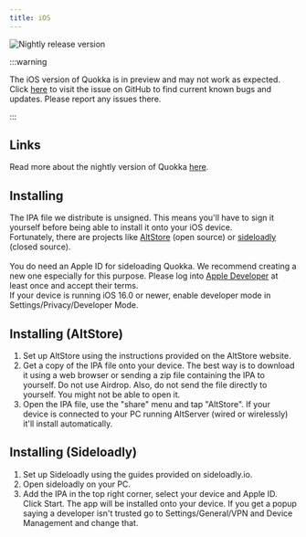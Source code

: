 ```yaml
---
title: iOS
---
```


![Nightly release version](https://img.shields.io/badge/dynamic/yaml?color=f7d28c&label=Nightly&query=%24.version&url=https%3A%2F%2Fraw.githubusercontent.com%2FLinwoodDev%2FQuokka%2Fnightly%2Fapp%2Fpubspec.yaml&style=for-the-badge)



:::warning

The iOS version of Quokka is in preview and may not work as expected.
Click [here](https://github.com/LinwoodDev/Quokka/issues/244) to visit the issue on GitHub to find current known bugs and updates. Please report any issues there.

:::

## Links

<Tabs>
<TabItem label="Nightly">
  <CardGrid>
    <DownloadButton href="https://github.com/LinwoodDev/Quokka/releases/download/nightly/linwood-quokka-ios.ipa" title="IPA"/>
  </CardGrid>
</TabItem>
</Tabs>

Read more about the nightly version of Quokka [here](/community/nightly).

## Installing

The IPA file we distribute is unsigned. This means you'll have to sign it yourself before being able to install it onto your iOS device. \
Fortunately, there are projects like [AltStore](https://altstore.io) (open source) or [sideloadly](https://sideloadly.io) (closed source). \
\
You do need an Apple ID for sideloading Quokka. We recommend creating a new one especially for this purpose. Please log into [Apple Developer](https://developer.apple.com) at least once and accept their terms.
\
If your device is running iOS 16.0 or newer, enable developer mode in Settings/Privacy/Developer Mode.

## Installing (AltStore)

1. Set up AltStore using the instructions provided on the AltStore website.
2. Get a copy of the IPA file onto your device. The best way is to download it using a web browser or sending a zip file containing the IPA to yourself. Do not use Airdrop. Also, do not send the file directly to yourself. You might not be able to open it.
3. Open the IPA file, use the "share" menu and tap "AltStore". If your device is connected to your PC running AltServer (wired or wirelessly) it'll install automatically.

## Installing (Sideloadly)

1. Set up Sideloadly using the guides provided on sideloadly.io.
2. Open sideloadly on your PC.
3. Add the IPA in the top right corner, select your device and Apple ID. Click Start. The app will be installed onto your device.
If you get a popup saying a developer isn't trusted go to Settings/General/VPN and Device Management and change that.
